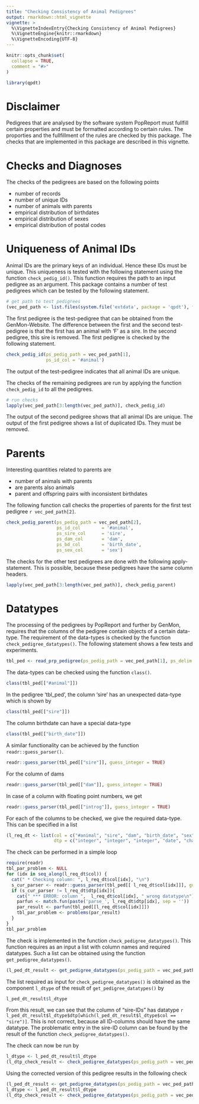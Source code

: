 ```yaml
---
title: "Checking Consistency of Animal Pedigrees"
output: rmarkdown::html_vignette
vignette: >
  %\VignetteIndexEntry{Checking Consistency of Animal Pedigrees}
  %\VignetteEngine{knitr::rmarkdown}
  %\VignetteEncoding{UTF-8}
---
```


```r
knitr::opts_chunk$set(
  collapse = TRUE,
  comment = "#>"
)
```

```r
library(qpdt)
```


# Disclaimer
Pedigrees that are analysed by the software system PopReport must fullfill certain properties and must be formatted according to certain rules. The proporties and the fullfillment of the rules are checked by this package. The checks that are implemented in this package are described in this vignette.


# Checks and Diagnoses
The checks of the pedigrees are based on the following points

* number of records
* number of unique IDs
* number of animals with parents
* empirical distribution of birthdates
* empirical distribution of sexes
* empirical distribution of postal codes


# Uniqueness of Animal IDs
Animal IDs are the primary keys of an individual. Hence these IDs must be unique. This uniqueness is tested with the following statement using the function `check_pedig_id()`. This function requires the path to an input pedigree as an argument. This package contains a number of test pedigrees which can be tested by the following statement.

```r
# get path to test pedigrees
(vec_ped_path <- list.files(system.file('extdata', package = 'qpdt'), full.names = TRUE))
```

The first pedigree is the test-pedigree that can be obtained from the GenMon-Website. The difference between the first and the second test-pedigree is that the first has an animal with 'F' as a sire. In the second pedigree, this sire is removed. The first pedigree is checked by the following statement.

```r
check_pedig_id(ps_pedig_path = vec_ped_path[1], 
               ps_id_col = '#animal')
```

The output of the test-pedigree indicates that all animal IDs are unique.

The checks of the remaining pedigrees are run by applying the function `check_pedig_id` to all the pedigrees.

```r
# run checks
lapply(vec_ped_path[3:length(vec_ped_path)], check_pedig_id)
```

The output of the second pedigree shows that all animal IDs are unique. The output of the first pedigree shows a list of duplicated IDs. They must be removed.


# Parents
Interesting quantities related to parents are 

* number of animals with parents
* are parents also animals
* parent and offspring pairs with inconsistent birthdates

The following function call checks the properties of parents for the first test pedigree `r vec_ped_path[2]`.

```r
check_pedig_parent(ps_pedig_path = vec_ped_path[2],
                   ps_id_col        = '#animal',
                   ps_sire_col      = 'sire',
                   ps_dam_col       = 'dam',
                   ps_bd_col        = 'birth_date',
                   ps_sex_col       = 'sex') 
```

The checks for the other test pedigrees are done with the following apply-statement. This is possible, because these pedigrees have the same column headers.

```r
lapply(vec_ped_path[3:length(vec_ped_path)], check_pedig_parent)
```


# Datatypes
The processing of the pedigrees by PopReport and further by GenMon, requires that the columns of the pedigree contain objects of a certain data-type. The requirement of the data-types is checked by the function `check_pedigree_datatypes()`. The following statement shows a few tests and experiments.

```r
tbl_ped <- read_prp_pedigree(ps_pedig_path = vec_ped_path[1], ps_delim = '|')
```

The data-types can be checked using the function `class()`.

```r
class(tbl_ped[["#animal"]])
```

In the pedigree 'tbl_ped', the column 'sire' has an unexpected data-type which is shown by 

```r
class(tbl_ped[["sire"]])
```

The column birthdate can have a special data-type

```r
class(tbl_ped[["birth_date"]])
```

A similar functionality can be achieved by the function `readr::guess_parser()`.

```r
readr::guess_parser(tbl_ped[["sire"]], guess_integer = TRUE)
```

For the column of dams

```r
readr::guess_parser(tbl_ped[["dam"]], guess_integer = TRUE)
```

In case of a column with floating point numbers, we get

```r
readr::guess_parser(tbl_ped[["introg"]], guess_integer = TRUE)
```

For each of the columns to be checked, we give the required data-type. This can be specified in a list

```r
(l_req_dt <- list(col = c("#animal", "sire", "dam", "birth_date", "sex", "plz", "introg"),
                  dtp = c("integer", "integer", "integer", "date", "character", "integer", "double")))

```

The check can be performed in a simple loop

```r
require(readr)
tbl_par_problem <- NULL
for (idx in seq_along(l_req_dt$col)) {
  cat(" * Checking column: ", l_req_dt$col[idx], "\n")
  s_cur_parser <- readr::guess_parser(tbl_ped[[ l_req_dt$col[idx]]], guess_integer = TRUE)
  if (s_cur_parser != l_req_dt$dtp[idx]){
    cat(" *** ERROR: column ",  l_req_dt$col[idx], " wrong datatype\n")
    parfun <- match.fun(paste('parse_', l_req_dt$dtp[idx], sep = ''))
    par_result <- parfun(tbl_ped[[l_req_dt$col[idx]]])
    tbl_par_problem <- problems(par_result)
  }
}
tbl_par_problem
```


The check is implemented in the function `check_pedigree_datatypes()`. This function requires as an input a list with column names and required datatypes. Such a list can be obtained using the function `get_pedigree_datatypes()`. 

```r
(l_ped_dt_result <- get_pedigree_datatypes(ps_pedig_path = vec_ped_path[1]))
```

The list required as input for `check_pedigree_datatypes()` is obtained as the component `l_dtype` of the result of `get_pedigree_datatypes()` by 

```r
l_ped_dt_result$l_dtype
```

From this result, we can see that the column of "sire-IDs" has datatype `r l_ped_dt_result$l_dtype$dtp[which(l_ped_dt_result$l_dtype$col == "sire")]`. This is not correct, because all ID-columns should have the same datatype. The problematic entry in the sire-ID column can be found by the result of the function `check_pedigree_datatypes()`. 

The check can now be run by

```r
l_dtype <- l_ped_dt_result$l_dtype
(l_dtp_check_result <- check_pedigree_datatypes(ps_pedig_path = vec_ped_path[1], pl_dtype = l_dtype))
```

Using the corrected version of this pedigree results in the following check

```r
(l_ped_dt_result <- get_pedigree_datatypes(ps_pedig_path = vec_ped_path[2]))
l_dtype <- l_ped_dt_result$l_dtype
(l_dtp_check_result <- check_pedigree_datatypes(ps_pedig_path = vec_ped_path[2], pl_dtype = l_dtype))
```

